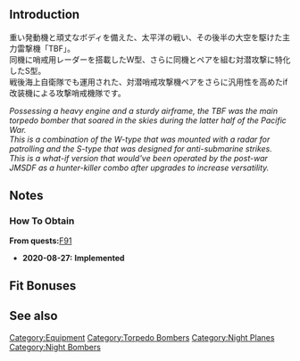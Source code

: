 {{EquipmentInfo|389}}

==Introduction==
重い発動機と頑丈なボディを備えた、太平洋の戦い、その後半の大空を駆けた主力雷撃機「TBF」。<br>
同機に哨戒用レーダーを搭載したW型、さらに同機とペアを組む対潜攻撃に特化したS型。<br>
戦後海上自衛隊でも運用された、対潜哨戒攻撃機ペアをさらに汎用性を高めたif改装機による攻撃哨戒機隊です。

''Possessing a heavy engine and a sturdy airframe, the TBF was the main torpedo bomber that soared in the skies during the latter half of the Pacific War.''<br>
''This is a combination of the W-type that was mounted with a radar for patrolling and the S-type that was designed for anti-submarine strikes.''<br>
''This is a what-if version that would've been operated by the post-war JMSDF as a hunter-killer combo after upgrades to increase versatility.''

==Notes==
<div class="mw-collapsible"><h3>How To Obtain</h3>
<div class="mw-collapsible-content">
'''From quests: '''[[Quests#F91|F91]]

</div></div>

<div class="mw-collapsible><h3>Updates History</h3>
<div class="mw-collapsible-content>
* '''2020-08-27:''' '''Implemented'''
</div></div>

==Fit Bonuses==
{{:TBM-3W+3S/Bonuses}}

==See also==
{{Equipmentlist}}
[[Category:Equipment]]
[[Category:Torpedo Bombers]]
[[Category:Night Planes]]
[[Category:Night Bombers]]